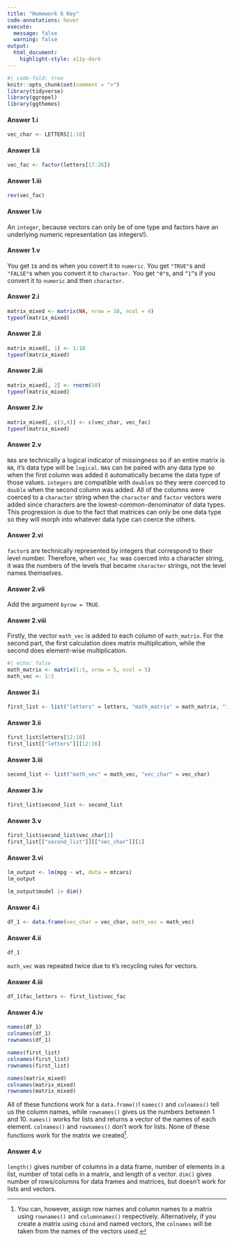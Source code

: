 ```yaml
---
title: "Homework 6 Key"
code-annotations: hover
execute: 
  message: false
  warning: false
output: 
  html_document:
    highlight-style: a11y-dark
---
```


```r
#| code-fold: true
knitr::opts_chunk$set(comment = ">")
library(tidyverse)
library(ggrepel)
library(ggthemes)
```

#### Answer 1.i

```r
vec_char <- LETTERS[1:10]
```

#### Answer 1.ii

```r
vec_fac <- factor(letters[17:26])
```

#### Answer 1.iii

```r
rev(vec_fac)
```

#### Answer 1.iv
An `integer`, because vectors can only be of one type and factors have an underlying numeric representation (as integers!).

#### Answer 1.v

You get `1`s and `0`s when you covert it to `numeric`. You get `"TRUE"`s and `"FALSE"`s when you convert it to `character.` You get `"0"`s, and `“1”`s if you convert it to `numeric` and then `character.` 

#### Answer 2.i

```r
matrix_mixed <- matrix(NA, nrow = 10, ncol = 4)
typeof(matrix_mixed)
```

#### Answer 2.ii
```r
matrix_mixed[, 1] <- 1:10
typeof(matrix_mixed)
```

#### Answer 2.iii
```r
matrix_mixed[, 2] <- rnorm(10)
typeof(matrix_mixed)
```

#### Answer 2.iv
```r
matrix_mixed[, c(3,4)] <- c(vec_char, vec_fac)
typeof(matrix_mixed)
```

#### Answer 2.v
`NA`s are technically a logical indicator of missingness so if an entire matrix is `NA`, it's data type will be `logical`. `NA`s can be paired with any data type so when the first column was added it automatically became the data type of those values. `integers` are compatible with `double`s so they were coerced to `double` when the second column was added. All of the columns were coerced to a `character` string when the `character` and `factor` vectors were added since characters are the lowest-common-denominator of data types. This progression is due to the fact that matrices can only be one data type so they will morph into whatever data type can coerce the others.

#### Answer 2.vi
`factor`s are technically represented by integers that correspond to their level number. Therefore, when `vec_fac` was coerced into a character string, it was the numbers of the levels that became `character` strings, not the level names themselves. 

#### Answer 2.vii
Add the argument `byrow = TRUE`.

#### Answer 2.viii
Firstly, the vector `math_vec` is added to each column of `math_matrix`. For the second part, the first calculation does matrix multiplication, while the second does element-wise multiplication.

```r
#| echo: false
math_matrix <- matrix(1:5, nrow = 5, ncol = 5)
math_vec <- 1:5
```


#### Answer 3.i
```r
first_list <- list("letters" = letters, "math_matrix" = math_matrix, "17" = 17, "vec_fac" = vec_fac)
```

#### Answer 3.ii
```r
first_list$letters[12:16]
first_list[["letters"]][12:16]
```

#### Answer 3.iii
```r
second_list <- list("math_vec" = math_vec, "vec_char" = vec_char) 
```

#### Answer 3.iv
```r
first_list$second_list <- second_list
```

#### Answer 3.v
```r
first_list$second_list$vec_char[1]
first_list[["second_list"]][["vec_char"]][1]
```

#### Answer 3.vi
```r
lm_output <- lm(mpg ~ wt, data = mtcars)
lm_output

lm_output$model |> dim()
```



#### Answer 4.i
```r
df_1 <- data.frame(vec_char = vec_char, math_vec = math_vec)
```

#### Answer 4.ii
```r
df_1
```

`math_vec` was repeated twice due to `R`'s recycling rules for vectors. 

#### Answer 4.iii
```r
df_1$fac_letters <- first_list$vec_fac
```

#### Answer 4.iv
```r
names(df_1)
colnames(df_1)
rownames(df_1)

names(first_list)
colnames(first_list)
rownames(first_list)

names(matrix_mixed)
colnames(matrix_mixed)
rownames(matrix_mixed)
```

All of these functions work for a `data.frame()`! `names()` and `colnames()` tell us the column names, while `rownames()` gives us the numbers between 1 and 10. `names()` works for lists and returns a vector of the names of each element. `colnames()` and `rownames()` don't work for lists. None of these functions work for the matrix we created^[You can, however, assign row names and column names to a matrix using `rownames()` and `columnnames()` respectively. Alternatively, if you create a matrix using `cbind` and named vectors, the `colnames` will be taken from the names of the vectors used.]. 

#### Answer 4.v
`length()` gives number of columns in a data frame, number of elements in a list, number of total cells in a matrix, and length of a vector. `dim()` gives number of rows/columns for data frames and matrices, but doesn't work for lists and vectors.
